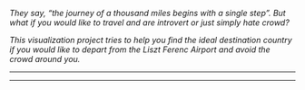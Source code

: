_They say, "the journey of a thousand miles begins with a single step". But what if you would like to travel and are introvert or just simply hate crowd?_

_This visualization project tries to help you find the ideal destination country if you would like to depart from the Liszt Ferenc Airport and avoid the crowd around you._

------------

------------